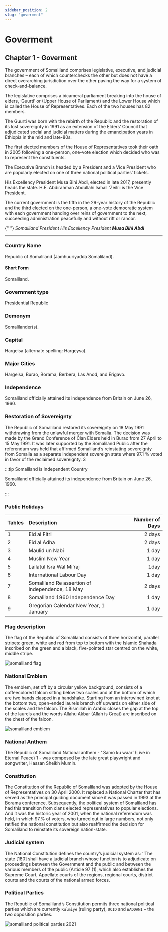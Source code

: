 ```yaml
---
sidebar_position: 2
slug: "goverment"
---
```



# Goverment

<LazyLoad src="/img/flag1.jpg" alt="Somaliland flag" />

## Chapter 1 - Goverment

The government of Somaliland comprises legislative, executive, and judicial branches – each
of which counterchecks the other but does not have a direct overarching jurisdiction over the
other paving the way for a system of check-and-balance.

The legislative comprises a bicameral
parliament breaking into the house of elders, ‘Guurti’ or (Upper House of Parliament) and the Lower
House which is called the House of Representatives. Each of the two houses has 82 members.

The Guurti was born with the rebirth of the Republic and the restoration of its lost sovereignty in 1991 as an
extension of the Elders’ Council that adjudicated social and judicial matters during the emancipation years in
Ethiopia in the mid and late-80s.

The first elected members of the House of Representatives took their oath
in 2005 following a one-person, one-vote election which decided who was to represent the constituents.

The Executive Branch is headed by a President and a Vice President who are popularly elected on one of
three national political parties’ tickets.

His Excellency President Musa Bihi Abdi, elected in late 2017, presently
heads the state. H.E. Abdirahman Abdullahi Ismail ‘Zeili’i is the Vice President.

The current government is the
fifth in the 29-year history of the Republic and the third elected on the one-person, a one-vote democratic
system with each government handing over reins of government to the next, succeeding administration
peacefully and without rift or rancor.

<Flex boxSize="xs" bg="red.200" justify="center" mb={12}>
  <LazyLoad src="img/muusebiixi.jpeg" alt="Somaliland emblem" />
</Flex>{" "}

<em>
  Somaliland President His Excellency President <strong>Musa Bihi Abdi</strong>
</em>

---

### Country Name

Republic of Somaliland (Jamhuuriyadda Somaliland).

#### Short Form

Somaliland.

### Government type

Presidential Republic

### Demonym

Somalilander(s).

### Capital

Hargeisa (alternate spelling: Hargeysa).

### Major Cities

Hargeisa, Burao, Borama, Berbera, Las Anod, and Erigavo.

### Independence

Somaliland officially attained its independence from Britain on June 26, 1960.

### Restoration of Sovereignty

The Republic of Somaliland restored its sovereignty on 18 May 1991 withdrawing
from the unlawful merger with Somalia. The decision was made by the Grand
Conference of Clan Elders held in Burao from 27 April to 15 May 1991. It was later
supported by the Somaliland Public after the referendum was held that affirmed
Somaliland’s reinstating sovereignty from Somalia as a separate independent
sovereign state where 97.1 % voted in favor of the reclaimed sovereignty.
3

:::tip Somaliland is Independent Country

Somaliland officially attained its independence from Britain on June 26, 1960.

:::

### Public Holidays

| Tables | Description                                     | Number of Days |
| ------ | :---------------------------------------------- | -------------: |
| 1      | Eid al Fitri                                    |         2 days |
| 2      | Eid al Adha                                     |         2 days |
| 3      | Maulid un Nabi                                  |          1 day |
| 4      | Muslim New Year                                 |          1 day |
| 5      | Lailatul Isra Wal Mi’raj                        |           1day |
| 6      | International Labour Day                        |          1 day |
| 7      | Somaliland Re assertion of independence, 18 May |         2 days |
| 8      | Somaliland 1960 Independence Day                |          1 day |
| 9      | Gregorian Calendar New Year, 1 January          |          1 day |

### Flag description

<p style={{ flex: 2 }}>
  The flag of the Republic of Somaliland consists of three horizontal, parallel
  stripes: green, white and red from top to bottom with the Islamic Shahada
  inscribed on the green and a black, five-pointed star centred on the white,
  middle stripe.
</p>
<img loading="lazy" src="img/flag4.png" alt="somaliland flag" />

### National Emblem

<p style={{ flex: 2 }}>
  The emblem, set off by a circular yellow background, consists of a
  coffeecolored falcon sitting below two scales and at the bottom of which are
  two hands clasped in a handshake. Starting from an intertwined knot at the
  bottom two, open-ended laurels branch off upwards on either side of the scales
  and the falcon. The Bismillah in Arabic closes the gap at the top of the
  laurels and the words Allahu Akbar (Allah is Great) are inscribed on the chest
  of the falcon.
</p>
<img loading="lazy" src="img/emblem2.png" alt="somaliland emblem" />

### National Anthem

The Republic of Somaliland National anthem - ‘ Samo ku waar’ (Live in Eternal
Peace) 1 - was composed by the late great playwright and songwriter, Hassan
Sheikh Mumin.

### Constitution

The Constitution of the Republic of Somaliland was adopted by the House of Representatives on 30 April 2000.
It replaced a National Charter that has served as the principal guiding document since it was passed in 1993 at
the Borama conference. Subsequently, the political system of Somaliland has had this transition from clans elected
representatives to popular elections. And it was the historic year of 2001, when the national referendum was held, in
which 97.% of voters, who turned out in large numbers, not only ratified the national constitution but also reaffirmed
the decision for Somaliland to reinstate its sovereign nation-state.

### Judicial system

The National Constitution defines the country’s judicial system as: ‘‘The state [180] shall have a judicial
branch whose function is to adjudicate on proceedings between the Government and the public and
between the various members of the public (Article 97 (1), which also establishes the Supreme Court,
Appellate courts of the regions, regional courts, district courts and the courts of the national armed forces.

### Political Parties

The Republic of Somaliland’s Constitution permits three national political parties which are currently
`Kulmiye` (ruling party), `UCID` and `WADDANI` – the two opposition parties.

<img
  loading="lazy"
  src="img/parties.jpg"
  alt="somaliland political parties 2021"
/>
